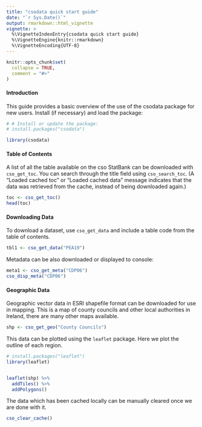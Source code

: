 ---
title: "csodata quick start guide"
date: "`r Sys.Date()`"
output: rmarkdown::html_vignette
vignette: >
  %\VignetteIndexEntry{csodata quick start guide}
  %\VignetteEngine{knitr::rmarkdown}
  %\VignetteEncoding{UTF-8}
---

```{r, include = FALSE}
knitr::opts_chunk$set(
  collapse = TRUE,
  comment = "#>"
)
```

#### Introduction

This guide provides a basic overview of the use of the csodata package for new users. Install (if necessary) and load the package:

```{r setup}
# # Install or update the package:
# install.packages("csodata")

library(csodata)
```

#### Table of Contents

A list of all the table available on the cso StatBank can be downloaded with `cso_get_toc`. You can search through the title field using `cso_search_toc`. (A "Loaded cached toc" or "Loaded cached data" message indicates that the data was retrieved from the cache, instead of being downloaded again.)
```{r}
toc <- cso_get_toc()
head(toc)
```

#### Downloading Data

To download a dataset, use `cso_get_data` and include a table code from the table of contents.

```{r}
tbl1 <- cso_get_data("PEA19")
```

Metadata can be also downloaded or displayed to console:

```{r}
meta1 <- cso_get_meta("CDP06")
cso_disp_meta("CDP06")
```

#### Geographic Data

Geographic vector data in ESRI shapefile format can be downloaded for use in mapping. This is a map of county councils and other local authorities in Ireland,
there are many other maps available.

```{r}
shp <- cso_get_geo("County Councils")
```

This data can be plotted using the `leaflet` package. Here we plot the outline of each region.

```{r, fig.width = 5, fig.height=6, eval= !is.null(shp)}
# install.packages("leaflet")
library(leaflet)


leaflet(shp) %>% 
  addTiles() %>% 
  addPolygons()


```

The data which has been cached locally can be manually cleared once we are done with it.

```{r}
cso_clear_cache()
```

